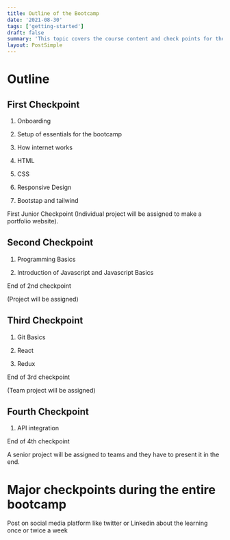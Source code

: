 ```yaml
---
title: Outline of the Bootcamp
date: '2021-08-30'
tags: ['getting-started']
draft: false
summary: 'This topic covers the course content and check points for the bootcamp'
layout: PostSimple
---
```


# Outline

## First Checkpoint

1. Onboarding

2. Setup of essentials for the bootcamp

3. How internet works

4. HTML

5. CSS

6. Responsive Design

7. Bootstap and tailwind

First Junior Checkpoint
(Individual project will be assigned to make a portfolio website).

## Second Checkpoint

1. Programming Basics

2. Introduction of Javascript and Javascript Basics

End of 2nd checkpoint

(Project will be assigned)

## Third Checkpoint

1. Git Basics

2. React

3. Redux

End of 3rd checkpoint

(Team project will be assigned)

## Fourth Checkpoint

1. API integration

End of 4th checkpoint

A senior project will be assigned to teams and they have to present it in the end.

# Major checkpoints during the entire bootcamp

Post on social media platform like twitter or Linkedin about the learning once or twice a week
